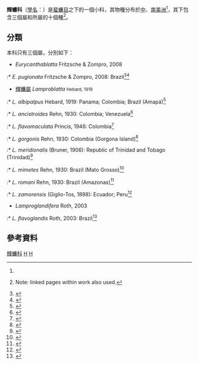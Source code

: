 {{Automatic Taxobox
| taxon = Lamproblattidae
| image = 
| image_caption = 
| authority = McKittrick, 1964
| subdivision_ranks = [[屬_(生物)|屬]]
| subdivision = 
*''[[Eurycanthablatta|Eurycanthablatta]]'' <small>Fritzsche & Zompro, 2008</small>
*''[[Lamproblatta|Lamproblatta]]'' <small>Hebard, 1919</small>
*''[[Lamproglandifera|Lamproglandifera]]'' <small>Roth, 2003</small>
}}
'''輝蠊科'''（[[學名|學名]]：{{lang|la|'''Lamproblattidae'''}}）是[[蜚蠊目|蜚蠊目]]之下的一個小科，其物種分布於[[中美洲|中]]、[[南美洲|南美洲]]<ref name=speciesfile/>，其下包含三個屬和所屬的十個種<ref name=speciesfile>{{cite web | title=family Lamproblattidae McKittrick, 1964 | last=Beccaloni | first=GW | year=2007 | work=Blattodea Species File Online | url=http://blattodea.speciesfile.org/Common/basic/Taxa.aspx?TaxonNameID=1179055 | accessdate=28 December 2013 | archive-date=2013-12-28 | archive-url=https://web.archive.org/web/20131228071051/http://blattodea.speciesfile.org/Common/basic/Taxa.aspx?TaxonNameID=1179055 | dead-url=no }} Note: linked pages within work also used.</ref>。

==分類==
本科只有三個屬，分別如下：
*''Eurycanthablatta'' Fritzsche & Zompro, 2008
:* ''E. pugionata'' Fritzsche & Zompro, 2008: Brazil<ref>{{cite journal | title=A remarkable 'ancient' cockroach from Brazil (Insecta: Oothecariformia: Blattodea: Blattidae: Cryptocercinae) | last1=Fritzsche | first1= Ingo | last2=Zompro | first2=Oliver | last3=Adis | first3=Joachim | issn=0943-7274 | journal=Anthropodica | volume=16 | issue=2 | year=2008 | pages=34-37 | url=http://hdl.handle.net/11858/00-001M-0000-000F-D687-2 }}</ref><ref name=sf-pugionata>{{cite web | title=species Eurycanthablatta pugionata Fritzsche & Zompro, 2008 | last=Beccaloni | first=GW | year=2007 | work=Blattodea Species File Online | url=http://blattodea.speciesfile.org/Common/basic/Taxa.aspx?TaxonNameID=1179070 | accessdate=28 December 2013 | archive-date=2013-12-28 | archive-url=https://web.archive.org/web/20131228070453/http://blattodea.speciesfile.org/Common/basic/Taxa.aspx?TaxonNameID=1179070 | dead-url=no }}</ref>
*[[輝蠊屬|輝蠊屬]] ''Lamproblatta'' <small>Hebard, 1919</small>
:* ''L. albipalpus'' Hebard, 1919: Panama; Colombia; Brazil (Amapá)<ref name=sf-albipalpus>{{cite web | title=species Lamproblatta albipalpus Hebard, 1919 | last=Beccaloni | first=GW | year=2007 | work=Blattodea Species File Online | url=http://blattodea.speciesfile.org/Common/basic/Taxa.aspx?TaxonNameID=1179058 | accessdate=28 December 2013 | archive-date=2013-12-28 | archive-url=https://web.archive.org/web/20131228072817/http://blattodea.speciesfile.org/Common/basic/Taxa.aspx?TaxonNameID=1179058 | dead-url=no }}</ref>
:* ''L. ancistroides'' Rehn, 1930: Colombia; Venezuela<ref name=sf-ancistroides>{{cite web | title=species Lamproblatta ancistroides Rehn, 1930 | last=Beccaloni | first=GW | year=2007 | work=Blattodea Species File Online | url=http://blattodea.speciesfile.org/Common/basic/Taxa.aspx?TaxonNameID=1179059 | accessdate=28 December 2013 | archive-date=2013-12-28 | archive-url=https://web.archive.org/web/20131228070359/http://blattodea.speciesfile.org/Common/basic/Taxa.aspx?TaxonNameID=1179059 | dead-url=no }}</ref>
:* ''L. flavomaculata'' Princis, 1946: Colombia<ref name=sf-flavomaculata>{{cite web | title=species Lamproblatta flavomaculata Princis, 1946 | last=Beccaloni | first=GW | year=2007 | work=Blattodea Species File Online | url=http://blattodea.speciesfile.org/Common/basic/Taxa.aspx?TaxonNameID=1179060 | accessdate=28 December 2013 | archive-date=2013-12-28 | archive-url=https://web.archive.org/web/20131228070859/http://blattodea.speciesfile.org/Common/basic/Taxa.aspx?TaxonNameID=1179060 | dead-url=no }}</ref>
:* ''L. gorgonis'' Rehn, 1930: Colombia (Gorgona Island)<ref name=sf-gorgonis>{{cite web | title=species Lamproblatta gorgonis Rehn, 1930 | last=Beccaloni | first=GW | year=2007 | work=Blattodea Species File Online | url=http://blattodea.speciesfile.org/Common/basic/Taxa.aspx?TaxonNameID=1179061 | accessdate=28 December 2013 | archive-date=2013-12-28 | archive-url=https://web.archive.org/web/20131228080250/http://blattodea.speciesfile.org/Common/basic/Taxa.aspx?TaxonNameID=1179061 | dead-url=no }}</ref>
:* ''L. meridionalis'' (Bruner, 1906): Republic of Trinidad and Tobago (Trinidad)<ref name=sf-meridionalis>{{cite web | title=species Lamproblatta meridionalis (Bruner, 1906) | last=Beccaloni | first=GW | year=2007 | work=Blattodea Species File Online | url=http://blattodea.speciesfile.org/Common/basic/Taxa.aspx?TaxonNameID=1179062 | accessdate=28 December 2013 | archive-date=2013-12-28 | archive-url=https://web.archive.org/web/20131228075859/http://blattodea.speciesfile.org/Common/basic/Taxa.aspx?TaxonNameID=1179062 | dead-url=no }}</ref>
:* ''L. mimetes'' Rehn, 1930: Brazil (Mato Grosso)<ref name=sf-mimetes>{{cite web | title=species Lamproblatta mimetes Rehn, 1930 | last=Beccaloni | first=GW | year=2007 | work=Blattodea Species File Online | url=http://blattodea.speciesfile.org/Common/basic/Taxa.aspx?TaxonNameID=1179063 | accessdate=28 December 2013 | archive-date=2013-12-28 | archive-url=https://web.archive.org/web/20131228080627/http://blattodea.speciesfile.org/Common/basic/Taxa.aspx?TaxonNameID=1179063 | dead-url=no }}</ref>
:* ''L. romani'' Rehn, 1930: Brazil (Amazonas)<ref name=sf-romani>{{cite web | title=species Lamproblatta romani Rehn, 1930 | last=Beccaloni | first=GW | year=2007 | work=Blattodea Species File Online | url=http://blattodea.speciesfile.org/Common/basic/Taxa.aspx?TaxonNameID=1179065 | accessdate=28 December 2013 | archive-date=2013-12-28 | archive-url=https://web.archive.org/web/20131228080155/http://blattodea.speciesfile.org/Common/basic/Taxa.aspx?TaxonNameID=1179065 | dead-url=no }}</ref>
:* ''L. zamorensis'' (Giglio-Tos, 1898): Ecuador; Peru<ref name=sf-zamorensis>{{cite web | title=species Lamproblatta zamorensis (Giglio-Tos, 1898) | last=Beccaloni | first=GW | year=2007 | work=Blattodea Species File Online | url=http://blattodea.speciesfile.org/Common/basic/Taxa.aspx?TaxonNameID=1179066 | accessdate=28 December 2013 | archive-date=2013-12-28 | archive-url=https://web.archive.org/web/20131228080625/http://blattodea.speciesfile.org/Common/basic/Taxa.aspx?TaxonNameID=1179066 | dead-url=no }}</ref>
*''Lamproglandifera'' Roth, 2003
:* ''L. flavoglandis'' Roth, 2003: Brazil<ref name=sf-flavoglandis>{{cite web | title=species Lamproglandifera flavoglandis Roth, 2003 | last=Beccaloni | first=GW | year=2007 | work=Blattodea Species File Online | url=http://blattodea.speciesfile.org/Common/basic/Taxa.aspx?TaxonNameID=1179068 | accessdate=28 December 2013 | archive-date=2013-12-28 | archive-url=https://web.archive.org/web/20131228075856/http://blattodea.speciesfile.org/Common/basic/Taxa.aspx?TaxonNameID=1179068 | dead-url=no }}</ref>

==參考資料==
{{reflist}}

{{Commonscat-inline|Lamproblattidae}}
{{taxonbar}}
[[Category:輝蠊科|]]
[[Category:_蜚蠊目|H]]
[[Category:_2003年描述的分类群|H]]